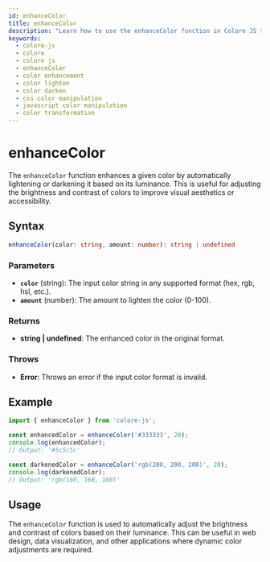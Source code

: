 ```yaml
---
id: enhanceColor
title: enhanceColor
description: "Learn how to use the enhanceColor function in Colore JS to automatically lighten or darken colors based on luminance. This guide covers the syntax, parameters, examples, and practical applications for enhancing color brightness and contrast."
keywords:
  - colore-js
  - colore
  - colore js
  - enhanceColor
  - color enhancement
  - color lighten
  - color darken
  - css color manipulation
  - javascript color manipulation
  - color transformation
---
```



<StructuredData />

# enhanceColor

The `enhanceColor` function enhances a given color by automatically lightening or darkening it based on its luminance. This is useful for adjusting the brightness and contrast of colors to improve visual aesthetics or accessibility.

## Syntax

```typescript
enhanceColor(color: string, amount: number): string | undefined
```

### Parameters

- **`color`** (string): The input color string in any supported format (hex, rgb, hsl, etc.).
- **`amount`** (number): The amount to lighten the color (0-100).

### Returns

- **string | undefined**: The enhanced color in the original format.

### Throws

- **Error**: Throws an error if the input color format is invalid.

## Example

```typescript
import { enhanceColor } from 'colore-js';

const enhancedColor = enhanceColor('#333333', 20);
console.log(enhancedColor);
// Output: '#5c5c5c'

const darkenedColor = enhanceColor('rgb(200, 200, 200)', 20);
console.log(darkenedColor);
// Output: 'rgb(160, 160, 160)'
```

## Usage

The `enhanceColor` function is used to automatically adjust the brightness and contrast of colors based on their luminance. This can be useful in web design, data visualization, and other applications where dynamic color adjustments are required.
